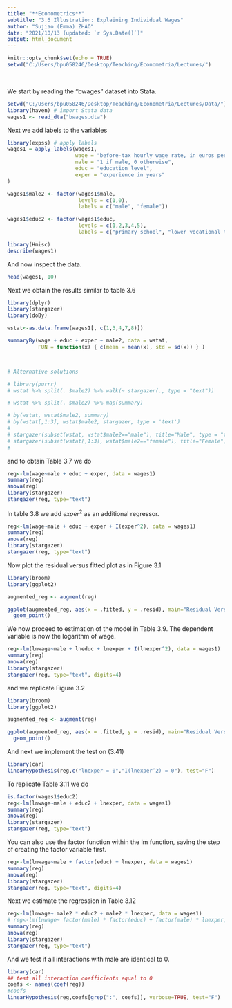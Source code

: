 ---
title: "**Econometrics**"
subtitle: "3.6 Illustration: Explaining Individual Wages"
author: "Sujiao (Emma) ZHAO"
date: "2021/10/13 (updated: `r Sys.Date()`)"
output: html_document
---

```{r setup, include=FALSE}
knitr::opts_chunk$set(echo = TRUE)
setwd("C:/Users/bpu058246/Desktop/Teaching/Econometria/Lectures/")
```


<br />


We start by reading the "bwages" dataset into Stata.

```{r include=TRUE, warning = FALSE, message=FALSE}
setwd("C:/Users/bpu058246/Desktop/Teaching/Econometria/Lectures/Data/")
library(haven) # import Stata data
wages1 <- read_dta("bwages.dta")
```

Next we add labels to the variables


```{r include=TRUE, warning = FALSE, message=FALSE}
library(expss) # apply labels
wages1 = apply_labels(wages1,
                      wage = "before-tax hourly wage rate, in euros per hour",
                      male = "1 if male, 0 otherwise",
                      educ = "education level",
                      exper = "experience in years"
)

wages1$male2 <- factor(wages1$male,
                       levels = c(1,0),
                       labels = c("male", "female"))

wages1$educ2 <- factor(wages1$educ,
                       levels = c(1,2,3,4,5),
                       labels = c("primary school", "lower vocational training", "intermediate level", "higher vocational training", "university level"))
```



```{r include=TRUE, warning = FALSE, message=FALSE}
library(Hmisc)
describe(wages1)
```

And now inspect the data.

```{r include=TRUE, warning = FALSE, message=FALSE}
head(wages1, 10)
```

Next we obtain the results similar to table 3.6

```{r include=TRUE, warning = FALSE, message=FALSE}
library(dplyr)
library(stargazer)
library(doBy)

wstat<-as.data.frame(wages1[, c(1,3,4,7,8)])

summaryBy(wage + educ + exper ~ male2, data = wstat,
          FUN = function(x) { c(mean = mean(x), std = sd(x)) } )



# Alternative solutions

# library(purrr)
# wstat %>% split(. $male2) %>% walk(~ stargazer(., type = "text"))

# wstat %>% split(. $male2) %>% map(summary)

# by(wstat, wstat$male2, summary)
# by(wstat[,1:3], wstat$male2, stargazer, type = 'text')
# 
# stargazer(subset(wstat, wstat$male2=="male"), title="Male", type = "text")
# stargazer(subset(wstat[,1:3], wstat$male2=="female"), title="Female", type = "text")
# 


```

and to obtain Table 3.7 we do


```{r include=TRUE, warning = FALSE, message=FALSE}
reg<-lm(wage~male + educ + exper, data = wages1)
summary(reg)
anova(reg)
library(stargazer)
stargazer(reg, type="text")
```

In table 3.8 we add $exper^2$ as an additional regressor.



```{r include=TRUE, warning = FALSE, message=FALSE}
reg<-lm(wage~male + educ + exper + I(exper^2), data = wages1)
summary(reg)
anova(reg)
library(stargazer)
stargazer(reg, type="text")
```


Now plot the residual versus fitted plot as in Figure 3.1


```{r include=TRUE, warning = FALSE, message=FALSE}
library(broom)
library(ggplot2)

augmented_reg <- augment(reg)

ggplot(augmented_reg, aes(x = .fitted, y = .resid), main="Residual Versus Fitted Value") + 
  geom_point()
```



We now proceed to estimation of the model in Table 3.9. The dependent variable is now the logarithm of wage.



```{r include=TRUE, warning = FALSE, message=FALSE}
reg<-lm(lnwage~male + lneduc + lnexper + I(lnexper^2), data = wages1)
summary(reg)
anova(reg)
library(stargazer)
stargazer(reg, type="text", digits=4)
```


and we replicate Figure 3.2


```{r include=TRUE, warning = FALSE, message=FALSE}
library(broom)
library(ggplot2)

augmented_reg <- augment(reg)

ggplot(augmented_reg, aes(x = .fitted, y = .resid), main="Residual Versus Fitted Value") + 
  geom_point()
```



And next we implement the test on (3.41)

```{r include=TRUE, warning = FALSE, message=FALSE}
library(car)
linearHypothesis(reg,c("lnexper = 0","I(lnexper^2) = 0"), test="F")
```


To replicate Table 3.11 we do

```{r include=TRUE, warning = FALSE, message=FALSE}
is.factor(wages1$educ2)
reg<-lm(lnwage~male + educ2 + lnexper, data = wages1)
summary(reg)
anova(reg)
library(stargazer)
stargazer(reg, type="text")
```

You can also use the factor function within the lm function, saving the step of creating the factor variable first.

```{r include=TRUE, warning = FALSE, message=FALSE}
reg<-lm(lnwage~male + factor(educ) + lnexper, data = wages1)
summary(reg)
anova(reg)
library(stargazer)
stargazer(reg, type="text", digits=4)
```


Next we estimate the regression in Table 3.12

```{r include=TRUE, warning = FALSE, message=FALSE}
reg<-lm(lnwage~ male2 * educ2 + male2 * lnexper, data = wages1)
# reg<-lm(lnwage~ factor(male) * factor(educ) + factor(male) * lnexper, data = wages1)
summary(reg)
anova(reg)
library(stargazer)
stargazer(reg, type="text")
```


And we test if all interactions with male are identical to 0.


```{r include=TRUE, warning = FALSE, message=FALSE}
library(car)
## test all interaction coefficients equal to 0
coefs <- names(coef(reg))
#coefs
linearHypothesis(reg,coefs[grep(":", coefs)], verbose=TRUE, test="F")
```


<br />

<br />
